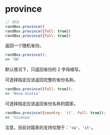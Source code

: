 # province

```js
// 用法
randBox.province()
randBox.province({full: true})
randBox.province({full: true})
```

返回一个随机省份。

```js
randBox.province();
=> 'ON'
```

默认情况下，只返回省份的 2 字母缩写。

可选择指定应该返回完整的省份名称。

```js
randBox.province({full: true});
=> 'Nova Scotia'
```

可选择指定应该返回省份名称的国家。

```js
randBox.province({country: 'it', full: true});
=> 'Vicenza'
```

注意，目前对国家的支持仅限于：`'ca', 'it'`。
